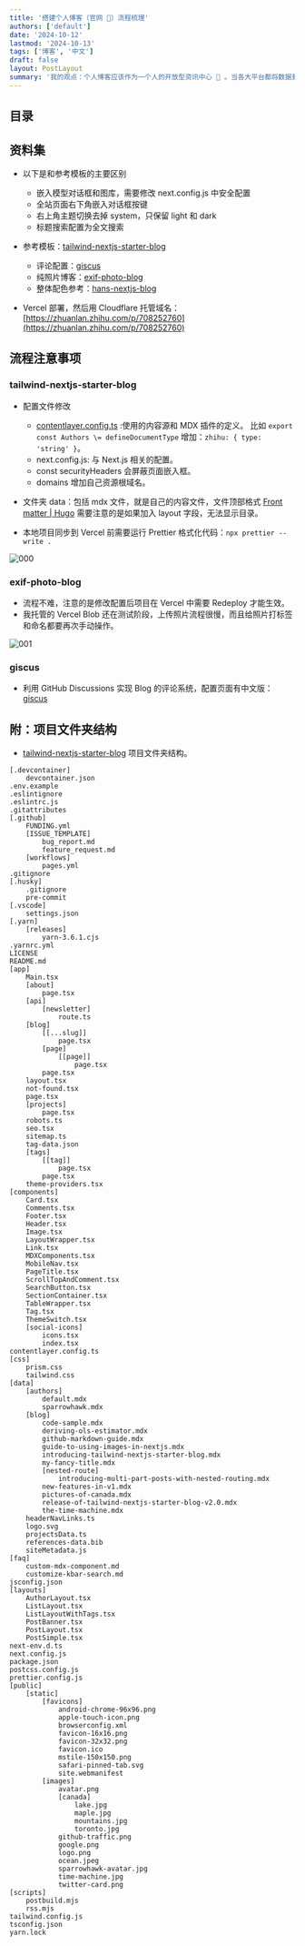 ```yaml
---
title: '搭建个人博客（官网 🤔）流程梳理'
authors: ['default']
date: '2024-10-12'
lastmod: '2024-10-13'
tags: ['博客', '中文']
draft: false
layout: PostLayout
summary: '我的观点：个人博客应该作为一个人的开放型资讯中心 🤔 。当各大平台都将数据封锁作为资产~'
---
```


## 目录

<TOCInline toc={props.toc} exclude="Introduction" />

## 资料集

- 以下是和参考模板的主要区别

  - 嵌入模型对话框和图库，需要修改 next.config.js 中安全配置
  - 全站页面右下角嵌入对话框按键
  - 右上角主题切换去掉 system，只保留 light 和 dark
  - 标题搜索配置为全文搜索

- 参考模板：[tailwind-nextjs-starter-blog](https://github.com/timlrx/tailwind-nextjs-starter-blog)

  - 评论配置：[giscus](https://github.com/giscus/giscus/blob/main/README.zh-CN.md)
  - 纯照片博客：[exif-photo-blog](https://github.com/sambecker/exif-photo-blog)
  - 整体配色参考：[hans-nextjs-blog](https://github.com/hansking98/hans-nextjs-blog)

- Vercel 部署，然后用 Cloudflare 托管域名：[https://zhuanlan.zhihu.com/p/708252760](https://zhuanlan.zhihu.com/p/708252760)

## 流程注意事项

### tailwind-nextjs-starter-blog

- 配置文件修改

  - [contentlayer.config.ts](https://www.contentlayer.dev/docs/getting-started) :使用的内容源和 MDX 插件的定义。
    比如 `export const Authors \= defineDocumentType` 增加：`zhihu: { type: 'string' }`。
  - next.config.js: 与 Next.js 相关的配置。
  - const securityHeaders 会屏蔽页面嵌入框。
  - domains 增加自己资源根域名。

- 文件夹 data：包括 mdx 文件，就是自己的内容文件，文件顶部格式 [Front matter | Hugo](https://gohugo.io/content-management/front-matter/) 需要注意的是如果加入 layout 字段，无法显示目录。

- 本地项目同步到 Vercel 前需要运行 Prettier 格式化代码：`npx prettier --write .`

<Image alt="000" src="/illustration/2024-002/000.jpg" width={400} height={200} />

### exif-photo-blog

- 流程不难，注意的是修改配置后项目在 Vercel 中需要 Redeploy 才能生效。
- 我托管的 Vercel Blob 还在测试阶段，上传照片流程很慢，而且给照片打标签和命名都要再次手动操作。

<Image alt="001" src="/illustration/2024-002/001.jpg" width={400} height={200} />

### giscus

- 利用 GitHub Discussions 实现 Blog 的评论系统，配置页面有中文版：[giscus](https://giscus.app/zh-CN)

## 附：项目文件夹结构

- [tailwind-nextjs-starter-blog](https://github.com/timlrx/tailwind-nextjs-starter-blog) 项目文件夹结构。

```
[.devcontainer]
    devcontainer.json
.env.example
.eslintignore
.eslintrc.js
.gitattributes
[.github]
    FUNDING.yml
    [ISSUE_TEMPLATE]
        bug_report.md
        feature_request.md
    [workflows]
        pages.yml
.gitignore
[.husky]
    .gitignore
    pre-commit
[.vscode]
    settings.json
[.yarn]
    [releases]
        yarn-3.6.1.cjs
.yarnrc.yml
LICENSE
README.md
[app]
    Main.tsx
    [about]
        page.tsx
    [api]
        [newsletter]
            route.ts
    [blog]
        [[...slug]]
            page.tsx
        [page]
            [[page]]
                page.tsx
        page.tsx
    layout.tsx
    not-found.tsx
    page.tsx
    [projects]
        page.tsx
    robots.ts
    seo.tsx
    sitemap.ts
    tag-data.json
    [tags]
        [[tag]]
            page.tsx
        page.tsx
    theme-providers.tsx
[components]
    Card.tsx
    Comments.tsx
    Footer.tsx
    Header.tsx
    Image.tsx
    LayoutWrapper.tsx
    Link.tsx
    MDXComponents.tsx
    MobileNav.tsx
    PageTitle.tsx
    ScrollTopAndComment.tsx
    SearchButton.tsx
    SectionContainer.tsx
    TableWrapper.tsx
    Tag.tsx
    ThemeSwitch.tsx
    [social-icons]
        icons.tsx
        index.tsx
contentlayer.config.ts
[css]
    prism.css
    tailwind.css
[data]
    [authors]
        default.mdx
        sparrowhawk.mdx
    [blog]
        code-sample.mdx
        deriving-ols-estimator.mdx
        github-markdown-guide.mdx
        guide-to-using-images-in-nextjs.mdx
        introducing-tailwind-nextjs-starter-blog.mdx
        my-fancy-title.mdx
        [nested-route]
            introducing-multi-part-posts-with-nested-routing.mdx
        new-features-in-v1.mdx
        pictures-of-canada.mdx
        release-of-tailwind-nextjs-starter-blog-v2.0.mdx
        the-time-machine.mdx
    headerNavLinks.ts
    logo.svg
    projectsData.ts
    references-data.bib
    siteMetadata.js
[faq]
    custom-mdx-component.md
    customize-kbar-search.md
jsconfig.json
[layouts]
    AuthorLayout.tsx
    ListLayout.tsx
    ListLayoutWithTags.tsx
    PostBanner.tsx
    PostLayout.tsx
    PostSimple.tsx
next-env.d.ts
next.config.js
package.json
postcss.config.js
prettier.config.js
[public]
    [static]
        [favicons]
            android-chrome-96x96.png
            apple-touch-icon.png
            browserconfig.xml
            favicon-16x16.png
            favicon-32x32.png
            favicon.ico
            mstile-150x150.png
            safari-pinned-tab.svg
            site.webmanifest
        [images]
            avatar.png
            [canada]
                lake.jpg
                maple.jpg
                mountains.jpg
                toronto.jpg
            github-traffic.png
            google.png
            logo.png
            ocean.jpeg
            sparrowhawk-avatar.jpg
            time-machine.jpg
            twitter-card.png
[scripts]
    postbuild.mjs
    rss.mjs
tailwind.config.js
tsconfig.json
yarn.lock
```
